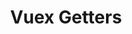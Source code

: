 ---
id: "q_vue_med_015"
questionType: "MULTIPLE_CHOICE"
title: "Vuex Getters"
description: "What are Vuex getters used for?"
difficulty: "MEDIUM"
category: "Vue"
options:
  - "To fetch data from APIs"
  - "To compute derived state"
  - "To trigger mutations"
  - "To define routes"
correctAnswer: 1
---
